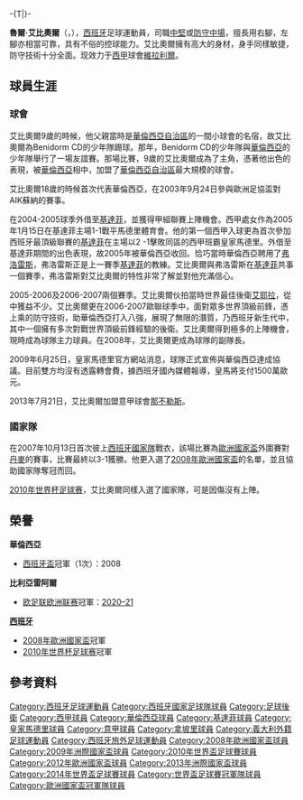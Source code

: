 -{T|}-{{noteTA
|G1=足球
|G2=uefa
|T=zh-hans:劳尔·阿尔比奥尔;zh-hk:魯爾·艾比奧爾;zh-tw:勞爾·阿爾比奧爾;
|1=zh-hans:劳尔;zh-hk:魯爾;zh-tw:勞爾;
|2=zh-hans:阿尔比奥尔;zh-hk:艾比奧爾;zh-tw:阿爾比奧爾;
|3=zh-hans:弗洛雷斯;zh-hk:科里斯;zh-tw:弗洛雷斯;
}}
{{Infobox football biography
| name = 魯爾·艾比奧爾<br />''Raúl Albiol''
| image = UEFA EURO qualifiers Sweden vs Spain 20191015 136 (cropped).jpg
| fullname = Raúl Albiol Tortajada<ref>{{cite web|url=http://www.fifa.com/mm/document/tournament/competition/01/22/85/78/fwc_2010_squadlists.pdf|title=FIFA World Cup South Africa 2010: List of players|page=29|publisher=FIFA.com|date=4 June 2010|accessdate=13 September 2013|format=PDF|archive-date=2020-05-17|archive-url=https://web.archive.org/web/20200517205300/https://www.fifa.com/mm/document/tournament/competition/01/22/85/78/fwc_2010_squadlists.pdf|dead-url=yes}}</ref>
| birth_date = {{birth date and age|1985|9|4|df=y}}
| birth_place = 西班牙[[比拉马尔克桑特|比拉马尔克桑特]]
| height = {{height|m=1.90}}
| currentclub = [[比亞雷亞爾足球俱乐部|維拉利爾]]
| clubnumber = 
| position = [[中堅|中堅]]、[[防守中場|防守中場]]
| youthyears1 = 1994–1996 | youthclubs1 = [[Ribarroja_CF|Ribarroja]]
| youthyears2 = 1996–1997 | youthclubs2 = Vilamarxant
| youthyears3 = 1997–2003 | youthclubs3 = [[巴伦西亚足球俱乐部|巴伦西亚]]
| years1 = 2003–2004 | clubs1 = [[華倫西亞馬斯泰拿隊|華倫西亞B隊]] | caps1 = 35 | goals1 = 2
| years2 = 2004–2009 | clubs2 = [[巴伦西亚足球俱乐部|巴伦西亚]] | caps2 = 131 | goals2 = 5
| years3 = 2004–2005 | clubs3 = → [[赫塔費足球俱樂部|赫塔費]] | caps3 = 17 | goals3 = 1
| years4 = 2009–2013 | clubs4 = [[皇家马德里足球俱乐部|皇家马德里]] | caps4 = 81 | goals4 = 1
| years5 = 2013–2019 | clubs5 = [[那不勒斯足球俱乐部|那不勒斯]] | caps5 = 180 | goals5 = 6
| years6 = 2019– | clubs6 = [[比利亞雷阿爾足球俱樂部|比利亞雷阿爾]] | caps6 = 46 | goals6 = 1
| nationalyears1 = 2004 | 
| nationalteam1 = [[西班牙19歲以下國家足球隊|西班牙U19]] | nationalcaps1 = 7 | nationalgoals1 = 0
| nationalyears2 = 2003–2005 | nationalteam2 = [[西班牙20歲以下國家足球隊|西班牙U20]] | nationalcaps2 = 4 | nationalgoals2 = 0
| nationalyears3 = 2005–2006 | nationalteam3 = [[西班牙21歲以下國家足球隊|西班牙U21]] | nationalcaps3 = 7 | nationalgoals3 = 0
| nationalyears4 = 2007– | nationalteam4 = [[西班牙國家足球隊|西班牙]] | nationalcaps4 = 56 | nationalgoals4 = 0
| medaltemplates = {{MedalCountry|{{fb|ESP}}}}
{{MedalCompetition|[[世界盃足球賽|世界盃足球賽]]}}
{{Medal|Winner|[[2010年世界盃足球賽|2010年南非]]|}}
{{MedalCompetition|[[歐洲國家盃|歐洲國家盃]]}}
{{Medal|Winner|[[2008年歐洲足球錦標賽|2008年奧地利、瑞士]]|}}
{{Medal|Winner|[[2012年歐洲足球錦標賽|2012年波蘭、烏克蘭]]|}}
| pcupdate = 2019年7月4日
| ntupdate = 2018年10月15日
}}

'''魯爾·艾比奧爾'''（'''{{lang|es|Raúl Albiol}}'''，{{bd|1985年|9月4日|catIdx=Albiol, Raúl}}），[[西班牙|西班牙]]足球運動員，司職[[中堅|中堅]]或[[防守中場|防守中場]]，擅長用右腳，左腳亦相當可靠，具有不俗的控球能力。艾比奧爾擁有高大的身材，身手同樣敏捷，防守技術十分全面。现效力于[[西甲|西甲]]球會[[比利亞雷爾足球俱乐部|維拉利爾]]。

== 球員生涯 ==
=== 球會 ===
艾比奧爾9歲的時候，他父親當時是[[華倫西亞自治區|華倫西亞自治區]]的一間小球會{{tsl|en|Benidorm CD|}}的名宿，故艾比奧爾為Benidorm CD的少年隊踢球。那年，Benidorm CD的少年隊與[[華倫西亞足球會|華倫西亞]]的少年隊舉行了一場友誼賽。那場比賽，9歲的艾比奧爾成為了主角，憑著他出色的表現，被[[華倫西亞足球會|華倫西亞]]相中，加盟了[[華倫西亞自治區|華倫西亞自治區]]最大規模的球會。

艾比奧爾18歲的時候首次代表華倫西亞，在2003年9月24日參與歐洲足協盃對AIK蘇納的賽事。

在2004-2005球季外借至[[基達菲足球會|基達菲]]，並獲得甲組聯賽上陣機會。西甲處女作為2005年1月15日在基達菲主場1-1戰平馬德里體育會。他的第一個西甲入球更為首次參加西班牙最頂級聯賽的[[基達菲足球會|基達菲]]在主場以2 -1擊敗同區的西甲班霸皇家馬德里。外借至基達菲期間的出色表現，故2005年被華倫西亞收回。恰巧當時華倫西亞聘用了[[基克·弗洛雷斯|弗洛雷斯]]，弗洛雷斯正是上一賽季[[基達菲足球會|基達菲]]的教練。艾比奧爾與弗洛雷斯在[[基達菲足球會|基達菲]]共事一個賽季，弗洛雷斯對艾比奧爾的特性非常了解並對他充滿信心。

2005-2006及2006-2007兩個賽季。艾比奧爾伙拍當時世界最佳後衛[[罗伯托·阿亚拉|艾耶拉]]，從中獲益不少。艾比奧爾更在2006-2007歐聯球季中，面對眾多世界頂級前鋒，憑上乘的防守技術，助華倫西亞打入八強，展現了無限的潛質，乃西班牙新生代中，其中一個擁有多次對戰世界頂級前鋒經驗的後衛。艾比奧爾得到極多的上陣機會，現時成為球隊主力球員。在2008年，艾比奧爾更成為球隊的副隊長。

2009年6月25日，皇家馬德里官方網站消息，球隊正式宣佈與華倫西亞達成協議。目前雙方均沒有透露轉會費，據西班牙國內媒體報導，皇馬將支付1500萬歐元。

2013年7月21日，艾比奧爾加盟意甲球會[[那不勒斯足球俱乐部|那不勒斯]]。

=== 國家隊 ===
在2007年10月13日首次彼上[[西班牙國家足球隊|西班牙國家隊]]戰衣，該場比賽為[[歐洲國家盃|歐洲國家盃]]外圍賽對[[丹麥國家足球隊|丹麥]]的賽事，比賽最終以3-1獲勝。他更入選了[[2008年歐洲國家盃|2008年歐洲國家盃]]的名單，並且協助國家隊奪冠而回。

[[2010年世界杯足球赛|2010年世界杯足球赛]]，艾比奧爾同樣入選了國家隊，可是因傷沒有上陣。

== 榮譽 ==
'''華倫西亞'''
*[[西班牙盃|西班牙盃]]冠軍（1次）：2008

'''比利亞雷阿爾'''
* [[欧足联欧洲联赛|欧足联欧洲联赛]]冠軍：[[2020–21年歐霸盃|2020–21]]

'''[[西班牙國家足球隊|西班牙]]'''
* [[2008年歐洲國家盃|2008年歐洲國家盃]]冠軍
* [[2010年世界杯足球赛|2010年世界杯足球赛]]冠軍

== 參考資料 ==
{{reflist}}

{{維拉利爾足球會球員名單}}
{{Navboxes colour
|title = 西班牙隊參賽名單
|bg = #DB000D
|fg = #FBEA0E
|bordercolor = Black
|list1 =
{{2008年歐洲足球錦標賽西班牙參賽名單}}
{{2009年聯合會盃西班牙參賽名單}}
{{Spain Squad 2010 World Cup}}
{{2012年歐洲足球錦標賽西班牙參賽名單}}
{{2013年聯合會盃足球賽西班牙參賽名單}}
{{2014年世界杯足球赛西班牙参赛名单}}
}}
{{DEFAULTSORT:Albiol, Raul}}

[[Category:西班牙足球運動員|Category:西班牙足球運動員]]
[[Category:西班牙國家足球隊球員|Category:西班牙國家足球隊球員]]
[[Category:足球後衛|Category:足球後衛]]
[[Category:西甲球員|Category:西甲球員]]
[[Category:華倫西亞球員|Category:華倫西亞球員]]
[[Category:基達菲球員|Category:基達菲球員]]
[[Category:皇家馬德里球員|Category:皇家馬德里球員]]
[[Category:意甲球員|Category:意甲球員]]
[[Category:拿坡里球員|Category:拿坡里球員]]
[[Category:義大利外籍足球運動員|Category:義大利外籍足球運動員]]
[[Category:西班牙旅外足球運動員|Category:西班牙旅外足球運動員]]
[[Category:2008年歐洲國家盃球員|Category:2008年歐洲國家盃球員]]
[[Category:2009年洲際國家盃球員|Category:2009年洲際國家盃球員]]
[[Category:2010年世界盃足球賽球員|Category:2010年世界盃足球賽球員]]
[[Category:2012年歐洲國家盃球員|Category:2012年歐洲國家盃球員]]
[[Category:2013年洲際國家盃球員|Category:2013年洲際國家盃球員]]
[[Category:2014年世界盃足球賽球員|Category:2014年世界盃足球賽球員]]
[[Category:世界盃足球賽冠軍隊球員|Category:世界盃足球賽冠軍隊球員]]
[[Category:歐洲國家盃冠軍隊球員|Category:歐洲國家盃冠軍隊球員]]